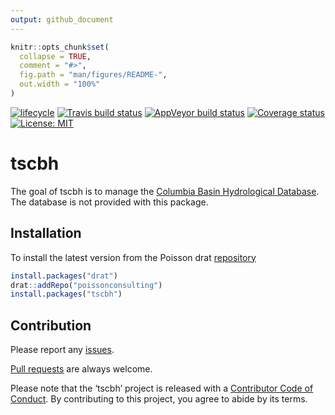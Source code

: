 ```yaml
---
output: github_document
---
```


<!-- README.md is generated from README.Rmd. Please edit that file -->

```r
knitr::opts_chunk$set(
  collapse = TRUE,
  comment = "#>",
  fig.path = "man/figures/README-",
  out.width = "100%"
)
```

[![lifecycle](https://img.shields.io/badge/lifecycle-experimental-orange.svg)](https://www.tidyverse.org/lifecycle/#experimental)
[![Travis build status](https://travis-ci.org/poissonconsulting/tscbh.svg?branch=master)](https://travis-ci.org/poissonconsulting/tscbh)
[![AppVeyor build status](https://ci.appveyor.com/api/projects/status/github/poissonconsulting/tscbh?branch=master&svg=true)](https://ci.appveyor.com/project/poissonconsulting/tscbh)
[![Coverage status](https://codecov.io/gh/poissonconsulting/tscbh/branch/master/graph/badge.svg)](https://codecov.io/github/poissonconsulting/tscbh?branch=master)
[![License: MIT](https://img.shields.io/badge/License-MIT-green.svg)](https://opensource.org/licenses/MIT)

# tscbh

The goal of tscbh is to manage the [Columbia Basin Hydrological Database](https://www.poissonconsulting.ca/data/2018/05/15/columbia-basin-hydrological-database.html).
The database is not provided with this package.

## Installation

To install the latest version from the Poisson drat [repository](https://github.com/poissonconsulting/drat)
``` r
install.packages("drat")
drat::addRepo("poissonconsulting")
install.packages("tscbh")
```

## Contribution

Please report any [issues](https://github.com/poissonconsulting/tscbh/issues).

[Pull requests](https://github.com/poissonconsulting/tscbh/pulls) are always welcome.

Please note that the 'tscbh' project is released with a [Contributor Code of Conduct](CODE_OF_CONDUCT.md). 
By contributing to this project, you agree to abide by its terms.
